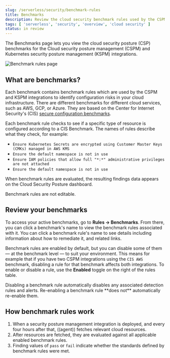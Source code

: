 ```yaml
---
slug: /serverless/security/benchmark-rules
title: Benchmarks
description: Review the cloud security benchmark rules used by the CSPM and KSPM integrations.
tags: [ 'serverless', 'security', 'overview', 'cloud security' ]
status: in review
---
```


<DocBadge template="technical preview" />
<div id="benchmark-rules"></div>

The Benchmarks page lets you view the cloud security posture (CSP) benchmarks for the <DocLink slug="/serverless/security/cspm">Cloud security posture management</DocLink> (CSPM) and <DocLink slug="/serverless/security/kspm">Kubernetes security posture management</DocLink> (KSPM) integrations.

![Benchmark rules page](../images/benchmark-rules/-cloud-native-security-benchmark-rules.png)

## What are benchmarks?
Each benchmark contains benchmark rules which are used by the CSPM and KSPM integrations to identify configuration risks in your cloud infrastructure. There are different benchmarks for different cloud services, such as AWS, GCP, or Azure. They are based on the Center for Internet Security's (CIS) [secure configuration benchmarks](https://www.cisecurity.org/cis-benchmarks/).

Each benchmark rule checks to see if a specific type of resource is configured according to a CIS Benchmark. The names of rules describe what they check, for example:

* `Ensure Kubernetes Secrets are encrypted using Customer Master Keys (CMKs) managed in AWS KMS`
* `Ensure the default namespace is not in use`
* `Ensure IAM policies that allow full "*:*" administrative privileges are not attached`
* `Ensure the default namespace is not in use`

When benchmark rules are evaluated, the resulting <DocLink slug="/serverless/security/cspm-findings-page">findings</DocLink> data appears on the <DocLink slug="/serverless/security/cloud-posture-dashboard-dash">Cloud Security Posture dashboard</DocLink>.

<DocCallOut title="Note">
Benchmark rules are not editable.
</DocCallOut>

## Review your benchmarks

To access your active benchmarks, go to **Rules -> Benchmarks**. From there, you can click a benchmark's name to view the benchmark rules associated with it. You can click a benchmark rule's name to see details including information about how to remediate it, and related links. 

Benchmark rules are enabled by default, but you can disable some of them — at the benchmark level — to suit your environment. This means for example that if you have two CSPM integrations using the `CIS AWS` benchmark, disabling a rule for that benchmark affects both integrations. To enable or disable a rule, use the **Enabled** toggle on the right of the rules table. 

<DocCallOut title="Note">
Disabling a benchmark rule automatically disables any associated detection rules and alerts. Re-enabling a benchmark rule **does not** automatically re-enable them.
</DocCallOut>


## How benchmark rules work

1. When a security posture management integration is deployed, and every four hours after that, ((agent)) fetches relevant cloud resources.
1. After resources are fetched, they are evaluated against all applicable enabled benchmark rules.
1. Finding values of `pass` or `fail` indicate whether the standards defined by benchmark rules were met.

